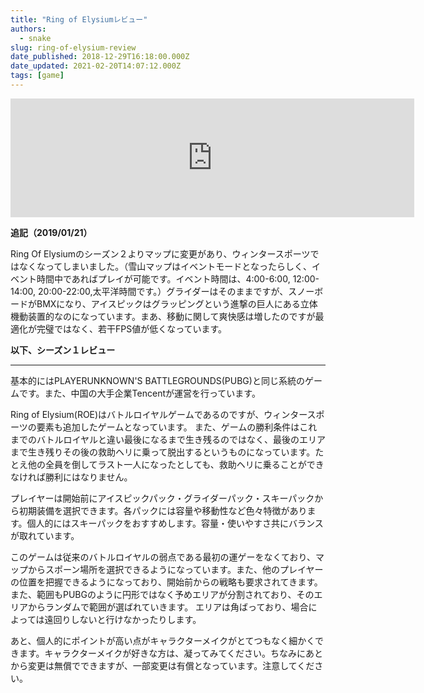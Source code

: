 ```yaml
---
title: "Ring of Elysiumレビュー"
authors:
  - snake
slug: ring-of-elysium-review
date_published: 2018-12-29T16:18:00.000Z
date_updated: 2021-02-20T14:07:12.000Z
tags: [game]
---
```


<iframe src="https://store.steampowered.com/widget/755790/" frameborder="0" width="646" height="190"></iframe>

**追記（2019/01/21）**

Ring Of Elysiumのシーズン２よりマップに変更があり、ウィンタースポーツではなくなってしまいました。（雪山マップはイベントモードとなったらしく、イベント時間中であればプレイが可能です。イベント時間は、4:00-6:00, 12:00-14:00, 20:00-22:00,太平洋時間です。）グライダーはそのままですが、スノーボードがBMXになり、アイスピックはグラッピングという進撃の巨人にある立体機動装置的なのになっています。まあ、移動に関して爽快感は増したのですが最適化が完璧ではなく、若干FPS値が低くなっています。

**以下、シーズン１レビュー**

---

基本的にはPLAYERUNKNOWN'S BATTLEGROUNDS(PUBG)と同じ系統のゲームです。また、中国の大手企業Tencentが運営を行っています。

Ring of Elysium(ROE)はバトルロイヤルゲームであるのですが、ウィンタースポーツの要素も追加したゲームとなっています。
また、ゲームの勝利条件はこれまでのバトルロイヤルと違い最後になるまで生き残るのではなく、最後のエリアまで生き残りその後の救助ヘリに乗って脱出するというものになっています。たとえ他の全員を倒してラスト一人になったとしても、救助ヘリに乗ることができなければ勝利にはなりません。

プレイヤーは開始前にアイスピックパック・グライダーパック・スキーパックから初期装備を選択できます。各パックには容量や移動性など色々特徴があります。個人的にはスキーパックをおすすめします。容量・使いやすさ共にバランスが取れています。

このゲームは従来のバトルロイヤルの弱点である最初の運ゲーをなくており、マップからスポーン場所を選択できるようになっています。また、他のプレイヤーの位置を把握できるようになっており、開始前からの戦略も要求されてきます。また、範囲もPUBGのように円形ではなく予めエリアが分割されており、そのエリアからランダムで範囲が選ばれていきます。
エリアは角ばっており、場合によっては遠回りしないと行けなかったりします。

あと、個人的にポイントが高い点がキャラクターメイクがとてつもなく細かくできます。キャラクターメイクが好きな方は、凝ってみてください。ちなみにあとから変更は無償でできますが、一部変更は有償となっています。注意してください。
